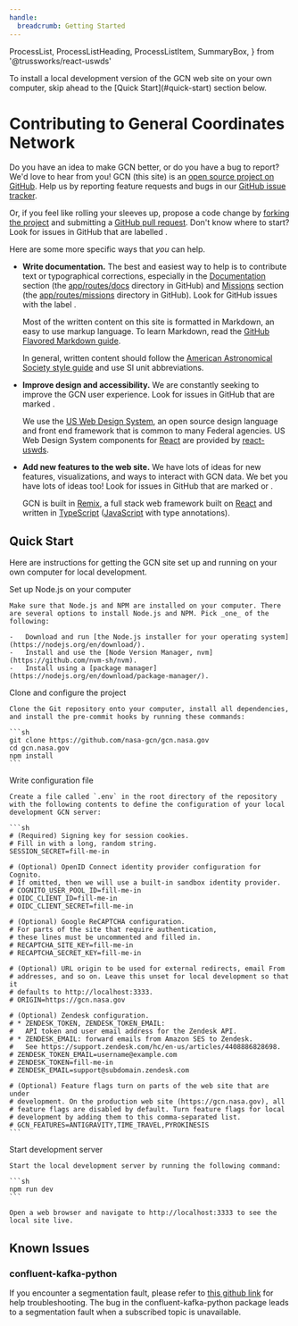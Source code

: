 ```yaml
---
handle:
  breadcrumb: Getting Started
---
```


  ProcessList,
  ProcessListHeading,
  ProcessListItem,
  SummaryBox,
} from '@trussworks/react-uswds'


<SummaryBox heading="Quick Start">
  To install a local development version of the GCN web site on your own
  computer, skip ahead to the [Quick Start](#quick-start) section below.
</SummaryBox>

# Contributing to General Coordinates Network

Do you have an idea to make GCN better, or do you have a bug to report? We'd love to hear from you! GCN (this site) is an [open source project on GitHub](https://github.com/nasa-gcn/gcn.nasa.gov). Help us by reporting feature requests and bugs in our [GitHub issue tracker](https://github.com/nasa-gcn/gcn.nasa.gov/issues).

Or, if you feel like rolling your sleeves up, propose a code change by [forking the project](https://github.com/nasa-gcn/gcn.nasa.gov/fork) and submitting a [GitHub pull request](https://github.com/nasa-gcn/gcn.nasa.gov/pulls). Don't know where to start? Look for issues in GitHub that are labelled <GitHubLabel owner="nasa-gcn" repo="gcn.nasa.gov" name="good first issue"/>.

Here are some more specific ways that _you_ can help.

- **Write documentation.**
  The best and easiest way to help is to contribute text or typographical corrections, especially in the [Documentation](/docs) section (the [app/routes/docs](https://github.com/nasa-gcn/gcn.nasa.gov/blob/main/app/routes/docs) directory in GitHub) and [Missions](/missions) section (the [app/routes/missions](https://github.com/nasa-gcn/gcn.nasa.gov/blob/main/app/routes/missions) directory in GitHub). Look for GitHub issues with the label <GitHubLabel owner="nasa-gcn" repo="gcn.nasa.gov" name="content"/>.

  Most of the written content on this site is formatted in Markdown, an easy to use markup language. To learn Markdown, read the [GitHub Flavored Markdown guide](https://docs.github.com/en/github/writing-on-github/getting-started-with-writing-and-formatting-on-github/basic-writing-and-formatting-syntax).

  In general, written content should follow the [American Astronomical Society style guide](https://journals.aas.org/manuscript-preparation/#style) and use SI unit abbreviations.

- **Improve design and accessibility.**
  We are constantly seeking to improve the GCN user experience. Look for issues in GitHub that are marked <GitHubLabel owner="nasa-gcn" repo="gcn.nasa.gov" name="frontend"/>.

  We use the [US Web Design System](https://designsystem.digital.gov), an open source design language and front end framework that is common to many Federal agencies. US Web Design System components for [React](https://reactjs.org) are provided by [react-uswds](https://github.com/trussworks/react-uswds).

- **Add new features to the web site.**
  We have lots of ideas for new features, visualizations, and ways to interact with GCN data. We bet you have lots of ideas too! Look for issues in GitHub that are marked <GitHubLabel owner="nasa-gcn" repo="gcn.nasa.gov" name="frontend"/> or <GitHubLabel owner="nasa-gcn" repo="gcn.nasa.gov" name="backend"/>.

  GCN is built in [Remix](https://remix.run), a full stack web framework built on [React](https://reactjs.org) and written in [TypeScript](https://www.typescriptlang.org) ([JavaScript](https://developer.mozilla.org/en-US/docs/Web/JavaScript) with type annotations).

## Quick Start

Here are instructions for getting the GCN site set up and running on your own computer for local development.

<ProcessList>
  <ProcessListItem>
    <ProcessListHeading type="h3">
      Set up Node.js on your computer
    </ProcessListHeading>

    Make sure that Node.js and NPM are installed on your computer. There are several options to install Node.js and NPM. Pick _one_ of the following:

    -   Download and run [the Node.js installer for your operating system](https://nodejs.org/en/download/).
    -   Install and use the [Node Version Manager, nvm](https://github.com/nvm-sh/nvm).
    -   Install using a [package manager](https://nodejs.org/en/download/package-manager/).

  </ProcessListItem>
  <ProcessListItem>
    <ProcessListHeading type="h3">
      Clone and configure the project
    </ProcessListHeading>

    Clone the Git repository onto your computer, install all dependencies, and install the pre-commit hooks by running these commands:

    ```sh
    git clone https://github.com/nasa-gcn/gcn.nasa.gov
    cd gcn.nasa.gov
    npm install
    ```

  </ProcessListItem>
  <ProcessListItem>
    <ProcessListHeading type="h3">
      Write configuration file
    </ProcessListHeading>

    Create a file called `.env` in the root directory of the repository with the following contents to define the configuration of your local development GCN server:

    ```sh
    # (Required) Signing key for session cookies.
    # Fill in with a long, random string.
    SESSION_SECRET=fill-me-in

    # (Optional) OpenID Connect identity provider configuration for Cognito.
    # If omitted, then we will use a built-in sandbox identity provider.
    # COGNITO_USER_POOL_ID=fill-me-in
    # OIDC_CLIENT_ID=fill-me-in
    # OIDC_CLIENT_SECRET=fill-me-in

    # (Optional) Google ReCAPTCHA configuration.
    # For parts of the site that require authentication,
    # these lines must be uncommented and filled in.
    # RECAPTCHA_SITE_KEY=fill-me-in
    # RECAPTCHA_SECRET_KEY=fill-me-in

    # (Optional) URL origin to be used for external redirects, email From
    # addresses, and so on. Leave this unset for local development so that it
    # defaults to http://localhost:3333.
    # ORIGIN=https://gcn.nasa.gov

    # (Optional) Zendesk configuration.
    # * ZENDESK_TOKEN, ZENDESK_TOKEN_EMAIL:
    #   API token and user email address for the Zendesk API.
    # * ZENDESK_EMAIL: forward emails from Amazon SES to Zendesk.
    #   See https://support.zendesk.com/hc/en-us/articles/4408886828698.
    # ZENDESK_TOKEN_EMAIL=username@example.com
    # ZENDESK_TOKEN=fill-me-in
    # ZENDESK_EMAIL=support@subdomain.zendesk.com

    # (Optional) Feature flags turn on parts of the web site that are under
    # development. On the production web site (https://gcn.nasa.gov), all
    # feature flags are disabled by default. Turn feature flags for local
    # development by adding them to this comma-separated list.
    # GCN_FEATURES=ANTIGRAVITY,TIME_TRAVEL,PYROKINESIS
    ```

  </ProcessListItem>
  <ProcessListItem>
    <ProcessListHeading type="h3">
      Start development server
    </ProcessListHeading>

    Start the local development server by running the following command:

    ```sh
    npm run dev
    ```

    Open a web browser and navigate to http://localhost:3333 to see the local site live.

  </ProcessListItem>
</ProcessList>

## Known Issues

### confluent-kafka-python

If you encounter a segmentation fault, please refer to [this github link](https://github.com/confluentinc/confluent-kafka-python/issues/1547) for help troubleshooting. The bug in the confluent-kafka-python package leads to a segmentation fault when a subscribed topic is unavailable.

